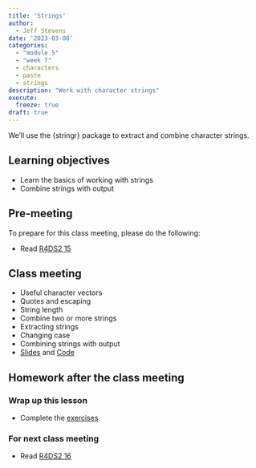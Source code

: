 ```yaml
---
title: 'Strings'
author:
  - Jeff Stevens
date: '2023-03-08'
categories: 
  - "module 5"
  - "week 7"
  - characters
  - paste
  - strings
description: "Work with character strings"
execute:
  freeze: true
draft: true
---
```


We'll use the {stringr} package to extract and combine character strings.

## Learning objectives

* Learn the basics of working with strings
* Combine strings with output


## Pre-meeting

To prepare for this class meeting, please do the following:

* Read [R4DS2 15](https://r4ds.hadley.nz/strings.html){target='_blank'}

## Class meeting

* Useful character vectors
* Quotes and escaping
* String length
* Combine two or more strings
* Extracting strings
* Changing case
* Combining strings with output
* [Slides](../../slides/20_strings.qmd){target="_blank"} and [Code](../../code/20_strings.html){target="_blank"}

## Homework after the class meeting
### Wrap up this lesson

* Complete the [exercises](https://jeffreyrstevens.shinyapps.io/dpavir2025_20_strings/){target='_blank'}

### For next class meeting

* Read [R4DS2 16](https://r4ds.hadley.nz/regexps.html){target='_blank'}
